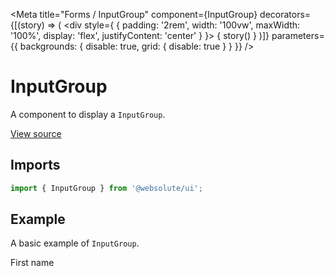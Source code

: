 
<Meta
  title="Forms / InputGroup"
  component={InputGroup}
  decorators={[(story) => (
    <div style={ { padding: '2rem', width: '100vw', maxWidth: '100%', display: 'flex', justifyContent: 'center' } }>
      { story() }
    </div>
  )]}
  parameters={{ backgrounds: { disable: true, grid: { disable: true } } }}
/>

# InputGroup

A component to display a `InputGroup`.

[View source](https://github.com/actarian/design-system/tree/main/src/ui/forms/input-group)

## Imports

```js
import { InputGroup } from '@websolute/ui';
```

## Example

A basic example of `InputGroup`.

<Canvas>
  <Story name="default">
    <div style={{ padding: '4rem', fontSize: '2rem', width: '100%', maxWidth: '500px' }}>
      <Field>
        <Label>First name</Label>
        <InputGroup placeholder="First name" />
      </Field>
    </div>
  </Story>
</Canvas>
